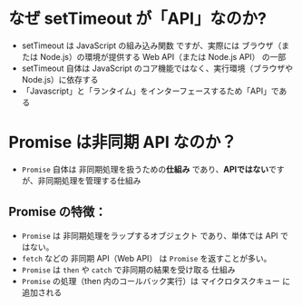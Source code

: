 # なぜ setTimeout が「API」なのか?


- setTimeout は JavaScript の組み込み関数 ですが、実際には ブラウザ（または Node.js）の環境が提供する Web API（または Node.js API） の一部
- setTimeout 自体は JavaScript のコア機能ではなく、実行環境（ブラウザや Node.js）に依存する
- 「Javascript」と「ランタイム」をインターフェースするため「API」である

# Promise は非同期 API なのか？
- `Promise` 自体は 非同期処理を扱うための**仕組み** であり、**APIではない**ですが、非同期処理を管理する仕組み

## Promise の特徴：
- `Promise` は 非同期処理をラップするオブジェクト であり、単体では API ではない。
- `fetch` などの 非同期 API（Web API） は `Promise` を返すことが多い。
- `Promise` は `then` や `catch` で非同期の結果を受け取る 仕組み
- `Promise` の処理（then 内のコールバック実行）は マイクロタスクキュー に追加される
